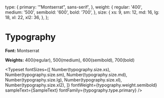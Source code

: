 
<Meta title="Style Guide/Typography" />

  type: {
    primary: '"Montserrat", sans-serif',
  },
  weight: {
    regular: '400',
    medium: '500',
    semibold: '600',
    bold: '700',
  },
  size: {
    xs: 9,
    sm: 12,
    md: 16,
    lg: 18,
    xl: 22,
    xl2: 36,
  },
};


# Typography

**Font:** Montserrat

**Weights:** 400(regular), 500(medium), 600(semibold), 700(bold)

<Typeset
  fontSizes={[
    Number(typography.size.xs),
    Number(typography.size.sm),
    Number(typography.size.md),
    Number(typography.size.lg),
    Number(typography.size.xl),
    Number(typography.size.xl2),
  ]}
  fontWeight={typography.weight.semibold}
  sampleText={SampleText}
  fontFamily={typography.type.primary}
/>
